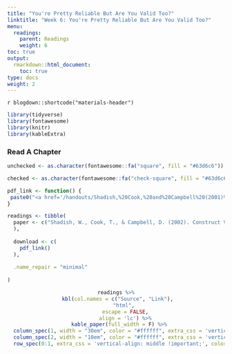 ```yaml
---
title: "You're Pretty Reliable But Are You Valid Too?"
linktitle: "Week 6: You're Pretty Reliable But Are You Valid Too?"
menu:
  readings:
    parent: Readings
    weight: 6
toc: true
output:
  rmarkdown::html_document:
    toc: true
type: docs
weight: 2
---
```


`r blogdown::shortcode("materials-header")`

```r
library(tidyverse)
library(fontawesome)
library(knitr)
library(kableExtra)
```
  
<!--
### Read The Text

```r
read_schedule <- read_csv("readings.csv",
                          show_col_types = FALSE) %>% 
                  as_tibble() %>%
                  mutate(Required = case_when(
                  Required == "checked" ~ as.character(fontawesome::fa("check-circle", fill = "#428bca", height = "15px")),
                Required == "unchecked" ~ as.character(fontawesome::fa("times-circle", fill = "#d9534f", height = "15px"))
              )) %>%
                  mutate(across(everything(), as.character)) %>%
                    filter(Week == 5) %>% #CHANGE HERE
                    select(-Week) %>%
                  filter_all(any_vars(!is.na(.))) %>% 
                  mutate(
                    across(everything(), ~replace_na(.x, ""))
                  ) %>%
                select_if(~!all(is.na(.))) 
  
```

```r
kable(read_schedule, 
      escape = FALSE,
      align = 'lllccccccccc') %>%
  kable_styling(full_width = FALSE,
                bootstrap_options = c("striped", "hover")) %>%
  column_spec(1, width = "15em") %>%
  column_spec(2, width = "25em") %>%
  column_spec(3, width = "5em") %>%
  column_spec(4, width = "10em") %>%
  column_spec(5, width = "10em") %>%
  column_spec(6, width = "5em") %>%
  column_spec(1:6, color = "#ffffff") %>%
  row_spec(0:1, color = "#ffffff", extra_css = 'vertical-align: middle !important;')
```
-->

### Read A Chapter

```r
unchecked <- as.character(fontawesome::fa("square", fill = "#63d6c6"))

checked <- as.character(fontawesome::fa("check-square", fill = "#63d6c6"))

pdf_link <- function() {
 paste0("<a href='/handouts/Shadish,%20Cook,%20and%20Campbell%20(2001)%20Chapter%202.pdf' target='_blank'>", "<img src='/logos/pdf-ico.png' alt='Slack icon' width='40'>", "</a>")
}

readings <- tibble(
  paper <- c("Shadish, W., Cook, T., & Campbell, D. (2002). Construct Validity and External Validity. <i>Experimental and quasi-experimental designs for generalized causal inference</i> (2nd ed., pp. 64-102). Cengage Learning."
  ),
 
  download <- c(
    pdf_link()
  ),
  
  .name_repair = "minimal"
  
)

```

<center>
```r
readings %>%
  kbl(col.names = c("Source", "Link"), 
      "html", 
      escape = FALSE,
      align = 'lc') %>%
  kable_paper(full_width = F) %>%
  column_spec(1, width = "30em", color = "#ffffff", extra_css = 'vertical-align: middle !important;') %>%
  column_spec(2, width = "10em", color = "#ffffff", extra_css = 'vertical-align: middle !important;') %>% 
  row_spec(0:1, extra_css = 'vertical-align: middle !important;', color = "#ffffff", background = "transparent")
```
</center>

